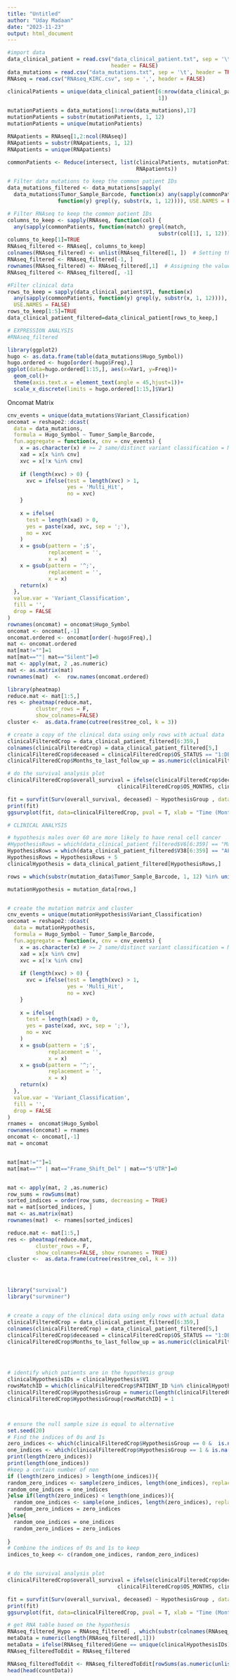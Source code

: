 ```yaml
---
title: "Untitled"
author: "Uday Madaan"
date: "2023-11-23"
output: html_document
---
```



```r
#import data
data_clinical_patient = read.csv("data_clinical_patient.txt", sep = '\t', 
                                 header = FALSE)
data_mutations = read.csv("data_mutations.txt", sep = '\t', header = TRUE)
RNAseq = read.csv("RNAseq_KIRC.csv", sep = ',', header = FALSE)
```



```r
clinicalPatients = unique(data_clinical_patient[6:nrow(data_clinical_patient),
                                                1])

mutationPatients = data_mutations[1:nrow(data_mutations),17]
mutationPatients = substr(mutationPatients, 1, 12)
mutationPatients = unique(mutationPatients)

RNApatients = RNAseq[1,2:ncol(RNAseq)]
RNApatients = substr(RNApatients, 1, 12)
RNApatients = unique(RNApatients)

commonPatients <- Reduce(intersect, list(clinicalPatients, mutationPatients, 
                                         RNApatients))
```


```r
# Filter data mutations to keep the common patient IDs
data_mutations_filtered <- data_mutations[sapply(
  data_mutations$Tumor_Sample_Barcode, function(x) any(sapply(commonPatients, 
                function(y) grepl(y, substr(x, 1, 12)))), USE.NAMES = FALSE), ]

```



```r
# Filter RNAseq to keep the common patient IDs
columns_to_keep <- sapply(RNAseq, function(col) {
  any(sapply(commonPatients, function(match) grepl(match, 
                                                substr(col[1], 1, 12))))})
columns_to_keep[1]=TRUE
RNAseq_filtered <- RNAseq[, columns_to_keep]
colnames(RNAseq_filtered) <- unlist(RNAseq_filtered[1, ])  # Setting the column names using the first row
RNAseq_filtered <- RNAseq_filtered[-1, ]
rownames(RNAseq_filtered) <- RNAseq_filtered[,1]  # Assigning the values of the first column as row names
RNAseq_filtered <- RNAseq_filtered[, -1]  
```



```r
#Filter clinical data
rows_to_keep = sapply(data_clinical_patient$V1, function(x) 
  any(sapply(commonPatients, function(y) grepl(y, substr(x, 1, 12)))), 
  USE.NAMES = FALSE)
rows_to_keep[1:5]=TRUE
data_clinical_patient_filtered=data_clinical_patient[rows_to_keep,]
```


```r
# EXPRESSION ANALYSIS
#RNAseq_filtered
```


```r
library(ggplot2)
hugo <- as.data.frame(table(data_mutations$Hugo_Symbol))
hugo.ordered <- hugo[order(-hugo$Freq),]
ggplot(data=hugo.ordered[1:15,], aes(x=Var1, y=Freq))+
  geom_col()+
  theme(axis.text.x = element_text(angle = 45,hjust=1))+
  scale_x_discrete(limits = hugo.ordered[1:15,]$Var1)
```


Oncomat Matrix
```r
cnv_events = unique(data_mutations$Variant_Classification)
oncomat = reshape2::dcast(
  data = data_mutations,
  formula = Hugo_Symbol ~ Tumor_Sample_Barcode,
  fun.aggregate = function(x, cnv = cnv_events) {
    x = as.character(x) # >= 2 same/distinct variant classification = Multi_Hit
    xad = x[x %in% cnv]
    xvc = x[!x %in% cnv]
    
    if (length(xvc) > 0) {
      xvc = ifelse(test = length(xvc) > 1,
                   yes = 'Multi_Hit',
                   no = xvc)
    }
    
    x = ifelse(
      test = length(xad) > 0,
      yes = paste(xad, xvc, sep = ';'),
      no = xvc
    )
    x = gsub(pattern = ';$',
             replacement = '',
             x = x)
    x = gsub(pattern = '^;',
             replacement = '',
             x = x)
    return(x)
  },
  value.var = 'Variant_Classification',
  fill = '',
  drop = FALSE
)
rownames(oncomat) = oncomat$Hugo_Symbol
oncomat <- oncomat[,-1]
oncomat.ordered <- oncomat[order(-hugo$Freq),]
mat <- oncomat.ordered
mat[mat!=""]=1
mat[mat==""| mat=="Silent"]=0
mat <- apply(mat, 2 ,as.numeric)
mat <- as.matrix(mat)
rownames(mat)  <-  row.names(oncomat.ordered)
```

```r
library(pheatmap)
reduce.mat <- mat[1:5,]
res <- pheatmap(reduce.mat,
         cluster_rows = F,
         show_colnames=FALSE)
cluster <-  as.data.frame(cutree(res$tree_col, k = 3))
```


```r

# create a copy of the clinical data using only rows with actual data
clinicalFilteredCrop = data_clinical_patient_filtered[6:359,]
colnames(clinicalFilteredCrop) = data_clinical_patient_filtered[5,]
clinicalFilteredCrop$deceased = clinicalFilteredCrop$OS_STATUS == "1:DECEASED"
clinicalFilteredCrop$Months_to_last_follow_up = as.numeric(clinicalFilteredCrop$DAYS_LAST_FOLLOWUP)/30

# do the survival analysis plot
clinicalFilteredCrop$overall_survival = ifelse(clinicalFilteredCrop$deceased == "Dead",
                                   clinicalFilteredCrop$OS_MONTHS, clinicalFilteredCrop$Months_to_last_follow_up)

fit = survfit(Surv(overall_survival, deceased) ~ HypothesisGroup , data=clinicalFilteredCrop[indices_to_keep,])
print(fit)
ggsurvplot(fit, data=clinicalFilteredCrop, pval = T, xlab = "Time (Months)", title = "Survival Analysis", legend.title = "Groups:", legend.labs = c("Other", "Hypothesis"))
```

```r
# CLINICAL ANALYSIS

# hypothesis males over 60 are more likely to have renal cell cancer
#HypothesisRows = which(data_clinical_patient_filtered$V6[6:359] == "Male" & data_clinical_patient_filtered$V5[6:359] > 60 )
HypothesisRows = which(data_clinical_patient_filtered$V38[6:359] == "AFR" | data_clinical_patient_filtered$V38[6:359] == "AFR_ADMIX" )
HypothesisRows = HypothesisRows + 5
clinicalHypothesis = data_clinical_patient_filtered[HypothesisRows,]

rows = which(substr(mutation_data$Tumor_Sample_Barcode, 1, 12) %in% unique(clinicalHypothesis$V1))

mutationHypothesis = mutation_data[rows,]


# create the mutation matrix and cluster
cnv_events = unique(mutationHypothesis$Variant_Classification)
oncomat = reshape2::dcast(
  data = mutationHypothesis,
  formula = Hugo_Symbol ~ Tumor_Sample_Barcode,
  fun.aggregate = function(x, cnv = cnv_events) {
    x = as.character(x) # >= 2 same/distinct variant classification = Multi_Hit
    xad = x[x %in% cnv]
    xvc = x[!x %in% cnv]
    
    if (length(xvc) > 0) {
      xvc = ifelse(test = length(xvc) > 1,
                   yes = 'Multi_Hit',
                   no = xvc)
    }
    
    x = ifelse(
      test = length(xad) > 0,
      yes = paste(xad, xvc, sep = ';'),
      no = xvc
    )
    x = gsub(pattern = ';$',
             replacement = '',
             x = x)
    x = gsub(pattern = '^;',
             replacement = '',
             x = x)
    return(x)
  },
  value.var = 'Variant_Classification',
  fill = '',
  drop = FALSE
)
rnames =  oncomat$Hugo_Symbol
rownames(oncomat) = rnames
oncomat <- oncomat[,-1]
mat = oncomat


mat[mat!=""]=1
mat[mat=="" | mat=="Frame_Shift_Del" | mat=="5'UTR"]=0


mat <- apply(mat, 2 ,as.numeric)
row_sums = rowSums(mat)
sorted_indices = order(row_sums, decreasing = TRUE)
mat = mat[sorted_indices, ]
mat <- as.matrix(mat)
rownames(mat)  <- rnames[sorted_indices]

reduce.mat <- mat[1:5,]
res <- pheatmap(reduce.mat,
         cluster_rows = F,
         show_colnames=FALSE, show_rownames = TRUE)
cluster <-  as.data.frame(cutree(res$tree_col, k = 3))




library("survival")
library("survminer")


# create a copy of the clinical data using only rows with actual data
clinicalFilteredCrop = data_clinical_patient_filtered[6:359,]
colnames(clinicalFilteredCrop) = data_clinical_patient_filtered[5,]
clinicalFilteredCrop$deceased = clinicalFilteredCrop$OS_STATUS == "1:DECEASED"
clinicalFilteredCrop$Months_to_last_follow_up = as.numeric(clinicalFilteredCrop$DAYS_LAST_FOLLOWUP)/30




# identify which patients are in the hypothesis group
clinicalHypothesisIDs = clinicalHypothesis$V1
rowsMatchID = which(clinicalFilteredCrop$PATIENT_ID %in% clinicalHypothesisIDs)
clinicalFilteredCrop$HypothesisGroup = numeric(length(clinicalFilteredCrop$PATIENT_ID))
clinicalFilteredCrop$HypothesisGroup[rowsMatchID] = 1



# ensure the null sample size is equal to alternative
set.seed(20) 
# Find the indices of 0s and 1s
zero_indices <- which(clinicalFilteredCrop$HypothesisGroup == 0 &  is.na(clinicalFilteredCrop$Months_to_last_follow_up) == FALSE)
one_indices <- which(clinicalFilteredCrop$HypothesisGroup == 1 & is.na(clinicalFilteredCrop$Months_to_last_follow_up) == FALSE)
print(length(zero_indices))
print(length(one_indices))
#keep a certain number of non 
if (length(zero_indices) > length(one_indices)){
random_zero_indices <- sample(zero_indices, length(one_indices), replace = FALSE)
random_one_indices = one_indices
}else if(length(zero_indices) < length(one_indices)){
  random_one_indices <- sample(one_indices, length(zero_indices), replace = FALSE)
  random_zero_indices = zero_indices
}else{
  random_one_indices = one_indices
  random_zero_indices = zero_indices
  
}
# Combine the indices of 0s and 1s to keep
indices_to_keep <- c(random_one_indices, random_zero_indices)


# do the survival analysis plot
clinicalFilteredCrop$overall_survival = ifelse(clinicalFilteredCrop$deceased == "Dead",
                                   clinicalFilteredCrop$OS_MONTHS, clinicalFilteredCrop$Months_to_last_follow_up)

fit = survfit(Surv(overall_survival, deceased) ~ HypothesisGroup , data=clinicalFilteredCrop[indices_to_keep,])
print(fit)
ggsurvplot(fit, data=clinicalFilteredCrop, pval = T, xlab = "Time (Months)", title = "Survival Analysis", legend.title = "Groups:", legend.labs = c("Other", "Hypothesis"))

```




```r
# get RNA table based on the hypothesis
RNAseq_filtered_Hypo = RNAseq_filtered[ , which(substr(colnames(RNAseq_filtered), 1, 12) %in% unique(clinicalHypothesisIDs)) ]
metaData = numeric(length(RNAseq_filtered[,1]))
metaData = ifelse(RNAseq_filtered$Gene == unique(clinicalHypothesisIDs), 1, 0)
RNAseq_filteredToEdit = RNAseq_filtered
```


```r

RNAseq_filteredToEdit <- RNAseq_filteredToEdit[rowSums(as.numeric(unlist(RNAseq_filteredToEdit)))>1,]
head(head(countData))
```










